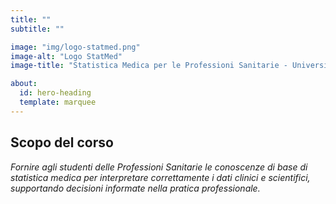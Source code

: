 ```yaml
---
title: ""
subtitle: ""

image: "img/logo-statmed.png"
image-alt: "Logo StatMed"
image-title: "Statistica Medica per le Professioni Sanitarie - Università di Padova"

about:
  id: hero-heading
  template: marquee
---
```


::: {#hero-heading}
## Scopo del corso

_Fornire agli studenti delle Professioni Sanitarie le conoscenze di base di statistica medica per interpretare correttamente i dati clinici e scientifici, supportando decisioni informate nella pratica professionale._
:::
